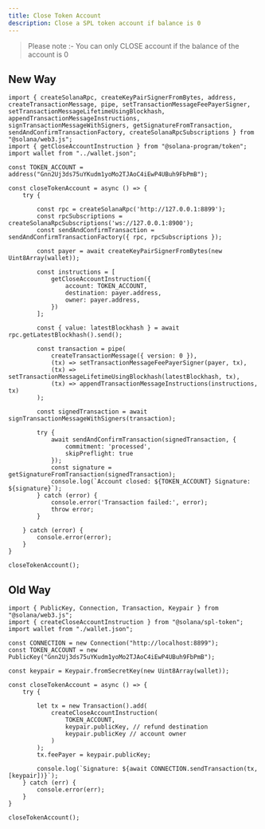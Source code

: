 ```yaml
---
title: Close Token Account
description: Close a SPL token account if balance is 0
---
```


> Please note :- You can only CLOSE account if the balance of the account is 0

## New Way

```tsx 
import { createSolanaRpc, createKeyPairSignerFromBytes, address, createTransactionMessage, pipe, setTransactionMessageFeePayerSigner, setTransactionMessageLifetimeUsingBlockhash, appendTransactionMessageInstructions, signTransactionMessageWithSigners, getSignatureFromTransaction, sendAndConfirmTransactionFactory, createSolanaRpcSubscriptions } from "@solana/web3.js";
import { getCloseAccountInstruction } from "@solana-program/token";
import wallet from "../wallet.json";

const TOKEN_ACCOUNT = address("Gnn2Uj3ds75uYKudm1yoMo2TJAoC4iEwP4UBuh9FbPmB");

const closeTokenAccount = async () => {
    try {

        const rpc = createSolanaRpc('http://127.0.0.1:8899');
        const rpcSubscriptions = createSolanaRpcSubscriptions('ws://127.0.0.1:8900');
        const sendAndConfirmTransaction = sendAndConfirmTransactionFactory({ rpc, rpcSubscriptions });

        const payer = await createKeyPairSignerFromBytes(new Uint8Array(wallet));

        const instructions = [
            getCloseAccountInstruction({
                account: TOKEN_ACCOUNT,
                destination: payer.address,
                owner: payer.address,
            })
        ];

        const { value: latestBlockhash } = await rpc.getLatestBlockhash().send();

        const transaction = pipe(
            createTransactionMessage({ version: 0 }),
            (tx) => setTransactionMessageFeePayerSigner(payer, tx),
            (tx) => setTransactionMessageLifetimeUsingBlockhash(latestBlockhash, tx),
            (tx) => appendTransactionMessageInstructions(instructions, tx)
        );

        const signedTransaction = await signTransactionMessageWithSigners(transaction);

        try {
            await sendAndConfirmTransaction(signedTransaction, {
                commitment: 'processed',
                skipPreflight: true
            });
            const signature = getSignatureFromTransaction(signedTransaction);
            console.log(`Account closed: ${TOKEN_ACCOUNT} Signature: ${signature}`);
        } catch (error) {
            console.error('Transaction failed:', error);
            throw error;
        }

    } catch (error) {
        console.error(error);
    }
}

closeTokenAccount();
```

## Old Way

```tsx
import { PublicKey, Connection, Transaction, Keypair } from "@solana/web3.js";
import { createCloseAccountInstruction } from "@solana/spl-token";
import wallet from "./wallet.json";

const CONNECTION = new Connection("http://localhost:8899");
const TOKEN_ACCOUNT = new PublicKey("Gnn2Uj3ds75uYKudm1yoMo2TJAoC4iEwP4UBuh9FbPmB");

const keypair = Keypair.fromSecretKey(new Uint8Array(wallet));

const closeTokenAccount = async () => {
    try {

        let tx = new Transaction().add(
            createCloseAccountInstruction(
                TOKEN_ACCOUNT,
                keypair.publicKey, // refund destination
                keypair.publicKey // account owner
            )
        );
        tx.feePayer = keypair.publicKey;

        console.log(`Signature: ${await CONNECTION.sendTransaction(tx, [keypair])}`);
    } catch (err) {
        console.error(err);
    }
}

closeTokenAccount();

```
